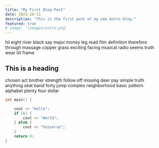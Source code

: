 ```yaml
---
title: "My First Blog Post"
date: 2023-10-11
description: "This is the first post of my new Astro blog."
featured: true
# image: '/images/astro.png'
---
```



hii
eight river black say major money leg read film definition therefore through massage copper grass exciting facing musical radio seems truth wear till frame

## This is a heading

<Name client:only />

chosen act brother strength follow off missing deer pay simple truth anything seat band forty jump complex neighborhood basic pattern alphabet plenty four dollar

```cpp
int main() {

    cout << "Hello";
    if (6) {
        cout << "World";
    } else {
        cout << "Universe";
    }
    return 0;
}
```
